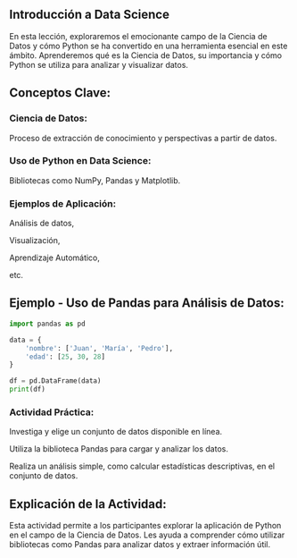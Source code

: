 ## Introducción a Data Science

En esta lección, exploraremos el emocionante campo de la Ciencia de Datos y cómo Python se ha convertido en una herramienta esencial en este ámbito. Aprenderemos qué es la Ciencia de Datos, su importancia y cómo Python se utiliza para analizar y visualizar datos.

## Conceptos Clave:

### Ciencia de Datos: 

Proceso de extracción de conocimiento y perspectivas a partir de datos.

### Uso de Python en Data Science: 

Bibliotecas como NumPy, Pandas y Matplotlib.

### Ejemplos de Aplicación: 

Análisis de datos, 

Visualización, 

Aprendizaje Automático, 

etc.

## Ejemplo - Uso de Pandas para Análisis de Datos:

```python
import pandas as pd

data = {
    'nombre': ['Juan', 'María', 'Pedro'],
    'edad': [25, 30, 28]
}

df = pd.DataFrame(data)
print(df)
```
:::{.callout-important}
### Actividad Práctica:

Investiga y elige un conjunto de datos disponible en línea.

Utiliza la biblioteca Pandas para cargar y analizar los datos.

Realiza un análisis simple, como calcular estadísticas descriptivas, en el conjunto de datos.
:::

## Explicación de la Actividad:

Esta actividad permite a los participantes explorar la aplicación de Python en el campo de la Ciencia de Datos. Les ayuda a comprender cómo utilizar bibliotecas como Pandas para analizar datos y extraer información útil.
